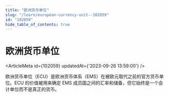 ```yaml
---
title: "欧洲货币单位"
slug: "/learn/european-currency-unit--102059"
id: "102059"
hide_table_of_contents: true
---
```



# 欧洲货币单位

<ArticleMeta id={102059} updatedAt={'2023-09-26 13:59:00'} />
<div className='border-solid border-b border-t-0 my-4 border-[var(--ifm-color-gray-300)]' />

欧洲货币单位（ECU）是欧洲货币体系（EMS）在被欧元取代之前的官方货币单位。ECU 的价值被用来确定 EMS 成员国之间的汇率和储备，但它始终是一个会计单位而不是真正的货币。
